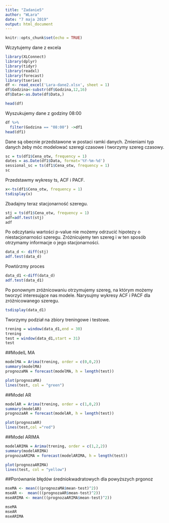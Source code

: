 ```yaml
---
title: "Zadanie5"
author: "WLara"
date: "7 maja 2019"
output: html_document
---
```


```r
knitr::opts_chunk$set(echo = TRUE)
```

Wczytujemy dane z excela
```r
library(XLConnect)
library(dplyr)
library(tidyr)
library(readxl)
library(forecast)
library(tseries)
df <- read_excel('Lara-dane2.xlsx', sheet = 1)
df$Godzina<-substr(df$Godzina,12,16)
df$Data<-as.Date(df$Data,)

head(df)
```

Wyszukujemy dane z godziny 08:00

```r
df %>%
  filter(Godzina == "08:00") ->df1
head(df1)
```


Dane są obecnie przedstawone w postaci ramki danych. Zmieniami typ danych żeby móc modelować szeregi czasowe i tworzymy szereg czasowy. 

```r

sc = ts(df1$Cena_otw, frequency = 1)
dates = as.Date(df1$Data, format='%Y-%m-%d')
sessional_sc = ts(df1$Cena_otw, frequency = 1)
sc
```

Przedstawmy wykresy ts, ACF i PACF.


```r
x<-ts(df1$Cena_otw, frequency = 1)
tsdisplay(x)
```

Zbadajmy teraz stacjonarność szeregu. 

```r
stj = ts(df1$Cena_otw, frequency = 1)
adf=adf.test(stj)
adf
```

Po odczytaniu wartości p-value nie możemy odrzucić hipotezy o niestacjonarności szeregu. Zróżnicujemy ten szereg i w ten sposób otrzymamy informacje o jego stacjonarności. 

```r
data_d <- diff(stj)
adf.test(data_d)
```

Powtórzmy proces

```r
data_d1 <-diff(data_d)
adf.test(data_d1)
```

Po ponownym zróżnicowaniu otrzymujemy szereg, na którym możemy tworzyć interesujące nas modele. Narysujmy wykresy ACF i PACF dla zróżnicowanego szeregu.

```r
tsdisplay(data_d1)
```

Tworzymy podział na zbiory treningowe i testowe.

```r
trening = window(data_d1,end = 30)
trening
test = window(data_d1,start = 31)
test 
```

##ModelL MA
```r
modelMA = Arima(trening, order = c(0,0,2))
summary(modelMA)
prognozaMA = forecast(modelMA, h = length(test))

```

```r
plot(prognozaMA)
lines(test, col = "green")
```

##Model AR

```r
modelAR = Arima(trening, order = c(1,0,2))
summary(modelAR)
prognozaAR = forecast(modelAR, h = length(test))

```

```r
plot(prognozaAR)
lines(test,col ="red")
```


##Model ARIMA

```r
modelARIMA = Arima(trening, order = c(1,2,2))
summary(modelARIMA)
prognozaARIMA = forecast(modelARIMA, h = length(test))
```

```r
plot(prognozaARIMA)
lines(test, col = "yellow")
```

##Porównanie błędów średniokwadratowych dla powyższych prgonoz
```r
mseMA <- mean(((prognozaMA$mean-test)^2))
mseAR <-  mean(((prognozaAR$mean-test)^2))
mseARIMA <- mean(((prognozaARIMA$mean-test)^2))
```

```r
mseMA
mseAR
mseARIMA

```










